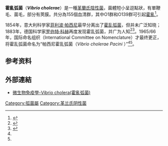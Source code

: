 {{Speciesbox
| taxon = Vibrio cholerae
| image = vibrio_cholerae.jpg
| image_caption = [[掃描電子顯微鏡|TEM]]下的霍亂弧菌
| domain = [[細菌|細菌域]] Bacteria
| binomial_authority = Pacini, 1854
| type_strain = ATCC 14035 = CCUG 9118 A = CECT 514 = CIP 62.13 = NCCB 80091 = NCCB 36033 = NCTC 8021
}}

'''霍亂弧菌'''（'''''Vibrio cholerae'''''）是一種[[革蘭氏陰性菌|革蘭氏陰性菌]]，菌體短小呈逗點狀，有單鞭毛、菌毛，部分有莢膜。共分為155個血清群，其中O1群和O139群可引起[[霍亂|霍亂]]<ref>{{Cite journal|title=Distribution of Vibrio cholerae O1 antigen biosynthesis genes among O139 and other non-O1 serogroups of Vibrio cholerae|author=Shinji Yamasaki, Surabhi Garg, G. Balakrish Nair, Yoshifumi Takeda|url=https://academic.oup.com/femsle/article/179/1/115/605056|journal=FEMS Microbiology Letters|issue=1|year=1999|volume=179|page=115–121}}</ref>。

1854年，意大利科学家[[菲利波·帕西尼|菲利波·帕西尼]]最早分离出了[[霍乱弧菌|霍乱弧菌]]，但并未广泛知晓；1883年，德国科学家[[罗伯特·科赫|罗伯特·科赫]]再度发现霍乱弧菌，并广为人知<ref name=":0">{{Cite web|title=Who first discovered cholera?|url=https://www.ph.ucla.edu/epi/snow/firstdiscoveredcholera.html|accessdate=2021-02-20|work=|publisher=[[加州大学洛杉矶分校|加州大学洛杉矶分校]]|language=en}}</ref><ref name=":1">{{Cite journal|title=The greatest steps towards the discovery of Vibrio cholerae|url=https://www.sciencedirect.com/science/article/pii/S1198743X14608557|date=2014-03-01|journal=Clinical Microbiology and Infection|issue=3|doi=10.1111/1469-0691.12390|volume=20|pages=191–195|language=en|issn=1198-743X}}</ref>。1965/66年，国际命名组织（International Committee on Nomenclature）才最终更正，将霍乱弧菌命名为“帕西尼霍乱弧菌（''Vibrio cholerae Pacini'' ）”<ref name=":0" /><ref name=":1" />。

== 参考资料 ==
<references />
==外部連結==
*[http://smallcollation.blogspot.com/2013/01/vibrio-cholera.html 微生物免疫學-Vibrio cholera(霍亂弧菌)]

{{Gram-negative proteobacterial diseases}}
{{Authority control}}
{{Bacteria-stub}}
{{taxonbar}}
[[Category:弧菌屬|Category:弧菌屬]]
[[Category:革兰氏阴性菌|Category:革兰氏阴性菌]]